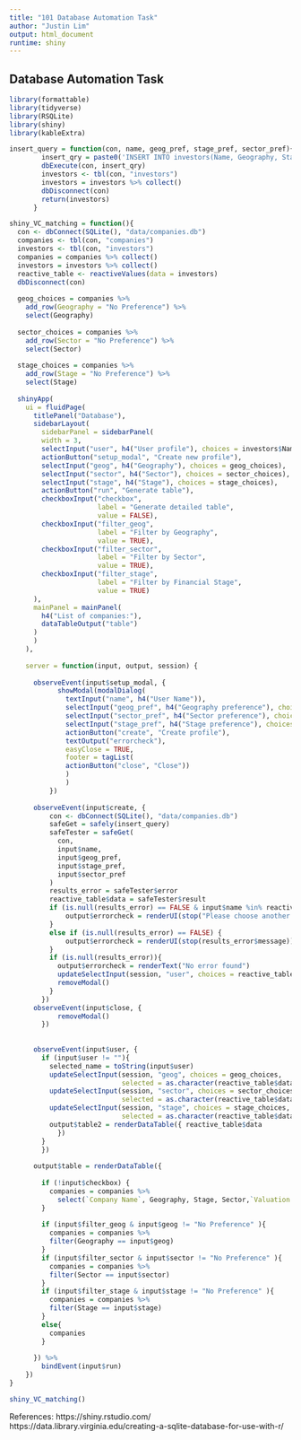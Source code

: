 ```yaml
---
title: "101 Database Automation Task"
author: "Justin Lim"
output: html_document
runtime: shiny
---
```


## Database Automation Task



```r
library(formattable)
library(tidyverse)
library(RSQLite)
library(shiny)
library(kableExtra)
```

```r
insert_query = function(con, name, geog_pref, stage_pref, sector_pref){
        insert_qry = paste0('INSERT INTO investors(Name, Geography, Stage, Sector) VALUES ("'  ,  name,  '", "'  ,geog_pref, '", "'  ,stage_pref, '", "',  sector_pref, '");' )
        dbExecute(con, insert_qry)
        investors <- tbl(con, "investors")
        investors = investors %>% collect()
        dbDisconnect(con)
        return(investors)
      }

shiny_VC_matching = function(){
  con <- dbConnect(SQLite(), "data/companies.db")
  companies <- tbl(con, "companies")
  investors <- tbl(con, "investors")
  companies = companies %>% collect()
  investors = investors %>% collect()
  reactive_table <- reactiveValues(data = investors)
  dbDisconnect(con)
  
  geog_choices = companies %>% 
    add_row(Geography = "No Preference") %>% 
    select(Geography)
  
  sector_choices = companies %>% 
    add_row(Sector = "No Preference") %>% 
    select(Sector)
  
  stage_choices = companies %>% 
    add_row(Stage = "No Preference") %>% 
    select(Stage)
  
  shinyApp(
    ui = fluidPage(
      titlePanel("Database"),
      sidebarLayout(
        sidebarPanel = sidebarPanel(
        width = 3,
        selectInput("user", h4("User profile"), choices = investors$Name),
        actionButton("setup_modal", "Create new profile"),
        selectInput("geog", h4("Geography"), choices = geog_choices),
        selectInput("sector", h4("Sector"), choices = sector_choices),
        selectInput("stage", h4("Stage"), choices = stage_choices),
        actionButton("run", "Generate table"),
        checkboxInput("checkbox", 
                      label = "Generate detailed table", 
                      value = FALSE),
        checkboxInput("filter_geog", 
                      label = "Filter by Geography", 
                      value = TRUE),
        checkboxInput("filter_sector", 
                      label = "Filter by Sector", 
                      value = TRUE),
        checkboxInput("filter_stage", 
                      label = "Filter by Financial Stage", 
                      value = TRUE)
      ),
      mainPanel = mainPanel(
        h4("List of companies:"),
        dataTableOutput("table")
      )
      )
    ),
    
    server = function(input, output, session) {
      
      observeEvent(input$setup_modal, {
            showModal(modalDialog(
              textInput("name", h4("User Name")),
              selectInput("geog_pref", h4("Geography preference"), choices = (companies %>% add_row(Geography = "No Preference"))$Geography, selected = "No Preference"), 
              selectInput("sector_pref", h4("Sector preference"), choices = (companies %>% add_row(Sector = "No Preference"))$Sector, selected = "No Preference"),
              selectInput("stage_pref", h4("Stage preference"), choices = (companies %>% add_row(Stage = "No Preference"))$Stage, selected = "No Preference"),
              actionButton("create", "Create profile"),
              textOutput("errorcheck"),
              easyClose = TRUE,
              footer = tagList(
              actionButton("close", "Close"))
              )
              )
          })
      
      observeEvent(input$create, {
          con <- dbConnect(SQLite(), "data/companies.db")        
          safeGet = safely(insert_query)
          safeTester = safeGet(
            con,
            input$name,
            input$geog_pref,
            input$stage_pref,
            input$sector_pref
          ) 
          results_error = safeTester$error
          reactive_table$data = safeTester$result
          if (is.null(results_error) == FALSE & input$name %in% reactive_table$data$Name) {
              output$errorcheck = renderUI(stop("Please choose another name"))
          }
          else if (is.null(results_error) == FALSE) {
              output$errorcheck = renderUI(stop(results_error$message))
          }
          if (is.null(results_error)){
            output$errorcheck = renderText("No error found")
            updateSelectInput(session, "user", choices = reactive_table$data$Name)
            removeModal()
          }
        })
      observeEvent(input$close, {
            removeModal()
        })
      
      
      observeEvent(input$user, {
        if (input$user != ""){
          selected_name = toString(input$user)
          updateSelectInput(session, "geog", choices = geog_choices, 
                            selected = as.character(reactive_table$data %>% filter(Name==selected_name) %>% select(Geography)))
          updateSelectInput(session, "sector", choices = sector_choices,
                            selected = as.character(reactive_table$data %>% filter(Name == selected_name) %>% select(Sector)))
          updateSelectInput(session, "stage", choices = stage_choices, 
                            selected = as.character(reactive_table$data %>% filter(Name == selected_name) %>% select(Stage)))
          output$table2 = renderDataTable({ reactive_table$data
            })
        }
        })
      
      output$table = renderDataTable({
        
        if (!input$checkbox) {
          companies = companies %>% 
            select(`Company Name`, Geography, Stage, Sector,`Valuation ($B)`, `Total Raised`)
        }
        
        if (input$filter_geog & input$geog != "No Preference" ){
          companies = companies %>%
          filter(Geography == input$geog)
        }
        if (input$filter_sector & input$sector != "No Preference" ){
          companies = companies %>%
          filter(Sector == input$sector)
        }
        if (input$filter_stage & input$stage != "No Preference" ){
          companies = companies %>%
          filter(Stage == input$stage)
        }
        else{
          companies
        }
        
      }) %>% 
        bindEvent(input$run)
    })
}

shiny_VC_matching()
```

References:
https://shiny.rstudio.com/
https://data.library.virginia.edu/creating-a-sqlite-database-for-use-with-r/


